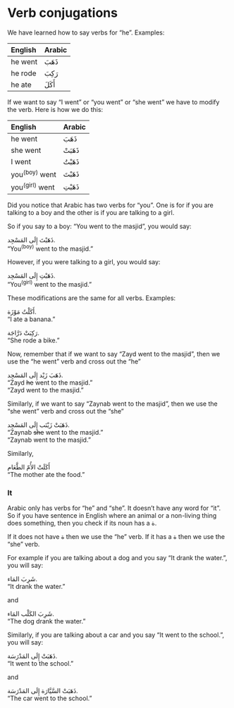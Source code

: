 # Verb conjugations

We have learned how to say verbs for "he". Examples:

| English | Arabic |
|:----------|:--------------|
|he went |[ذَهَبَ]{.ar} | 
|he rode |[رَكِبَ]{.ar} | 
|he ate | [أَكَلَ]{.ar} | 

If we want to say "I went" or "you went" or "she went" we have to modify the verb. Here is how we do this:


| English | Arabic |
|:--------------------|:--------------|
|he went           |[ذَهَبَ]{.ar} | 
|she went          | [ذَهَبَتْ]{.ar} |
|I went            | [ذَهَبْتُ]{.ar} |
|you^(boy)^ went   | [ذَهَبْتَ]{.ar} |
|you^(girl)^ went  | [ذَهَبْتِ]{.ar} |

Did you notice that Arabic has two verbs for "you". One is for if you are talking to a boy and the other is if you are talking to a girl.

So if you say to a boy: "You went to the masjid", you would say:

[ذَهَبْتَ إِلَى المَسْجِد.]{.ar}  
"You^(boy)^ went to the masjid."

However, if you were talking to a girl, you would say:

[ذَهَبْتِ إِلَى المَسْجِد.]{.ar}  
"You^(girl)^ went to the masjid."

These modifications are the same for all verbs. Examples:

[أَكَلْتُ مَوْزَة.]{.ar}  
"I ate a banana."

[رَكِبَتْ دَرَّاجَة.]{.ar}  
"She rode a bike."

Now, remember that if we want to say "Zayd went to the masjid", then we use the "he went" verb and cross out the "he"

[ذَهَبَ زَيْد إِلَى المَسْجِد.]{.ar}  
"Zayd ~~he~~ went to the masjid."  
"Zayd went to the masjid."

Similarly, if we want to say "Zaynab went to the masjid", then we use the "she went" verb and cross out the "she"

[ذَهَبَتْ زَيْنَب إِلَى المَسْجِد.]{.ar}  
"Zaynab ~~she~~ went to the masjid."  
"Zaynab went to the masjid."

Similarly,

[أَكَلَتْ الأُمّ الطَّعَام]{.ar}  
"The mother ate the food."

### It

Arabic only has verbs for "he" and "she". It doesn't have any word for "it". So if you have sentence in English where an animal or a non-living thing does something, then you check if its noun has a [ة]{.ar}.

If it does not have [ة]{.ar} then we use the "he" verb. If it has a [ة]{.ar} then we use the "she" verb.

For example if you are talking about a dog and you say "It drank the water.", you will say:

[شَرِبَ المَاء.]{.ar}  
"It drank the water."

and

[شَرِبَ الكَلْب المَاء.]{.ar}  
"The dog drank the water."

Similarly, if you are talking about a car and you say "It went to the school.", you will say:

[ذَهَبَتْ إِلَى المَدْرَسَة.]{.ar}  
"It went to the school."

and

[ذَهَبَتْ السَّيَّارَة إِلَى المَدْرَسَة.]{.ar}  
"The car went to the school."

